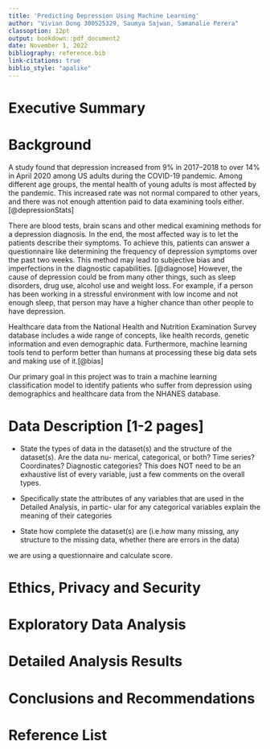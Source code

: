 ```yaml
---
title: 'Predicting Depression Using Machine Learning'
author: "Vivian Dong 300525329, Saumya Sajwan, Samanalie Perera"
classoption: 12pt
output: bookdown::pdf_document2
date: November 1, 2022
bibliography: reference.bib
link-citations: true
biblio_style: "apalike"
---
```


# Executive Summary

# Background
A study found that depression increased from 9% in 2017–2018 to over 14% in April 2020 among US adults during the COVID-19 pandemic. Among different age groups, the mental health of young adults is most affected by the pandemic. This increased rate was not normal compared to other years, and there was not enough attention paid to data examining tools either. [@depressionStats]

There are blood tests, brain scans and other medical examining methods for a depression diagnosis. In the end, the most affected way is to let the patients describe their symptoms. To achieve this, patients can answer a questionnaire like determining the frequency of depression symptoms over the past two weeks. This method may lead to subjective bias and imperfections in the diagnostic capabilities. [@diagnose] However, the cause of depression could be from many other things, such as sleep disorders, drug use, alcohol use and weight loss. For example, if a person has been working in a stressful environment with low income and not enough sleep, that person may have a higher chance than other people to have depression.

Healthcare data from the National Health and Nutrition Examination Survey database includes a wide range of concepts, like health records, genetic information and even demographic data. Furthermore, machine learning tools tend to perform better than humans at processing these big data sets and making use of it.[@bias] 

Our primary goal in this project was to train a machine learning classification model to identify patients who suffer from depression using demographics and healthcare data from the NHANES database.

# Data Description [1-2 pages]
- State the types of data in the dataset(s) and the structure of the dataset(s). Are the data nu- merical, categorical, or both? Time series? Coordinates? Diagnostic categories? This does NOT need to be an exhaustive list of every variable, just a few comments on the overall types.

- Specifically state the attributes of any variables that are used in the Detailed Analysis, in partic- ular for any categorical variables explain the meaning of their categories

- State how complete the dataset(s) are (i.e.how many missing, any structure to the missing data, whether there are errors in the data)

#################################################################################
we are using a questionnaire and calculate score.

# Ethics, Privacy and Security

# Exploratory Data Analysis

# Detailed Analysis Results

# Conclusions and Recommendations

# Reference List



